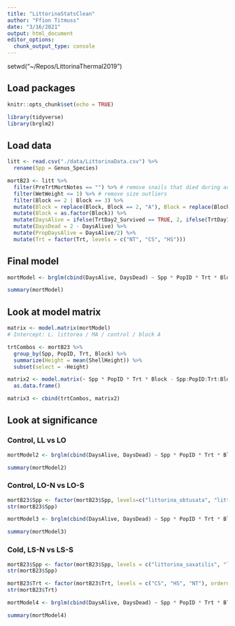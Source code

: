 ```yaml
---
title: "LittorinaStatsClean"
author: "Ffion Titmuss"
date: "3/16/2021"
output: html_document
editor_options: 
  chunk_output_type: console
---
```


setwd("~/Repos/LittorinaThermal2019")

## Load packages
```r
knitr::opts_chunk$set(echo = TRUE)

library(tidyverse)
library(brglm2)
```

## Load data
```r
litt <- read.csv("./data/LittorinaData.csv") %>%
  rename(Spp = Genus_Species)

mortB23 <- litt %>%
  filter(PreTrtMortNotes == "") %>% # remove snails that died during acclimation or were misidentified
  filter(WetWeight <= 1) %>% # remove size outliers
  filter(Block == 2 | Block == 3) %>%
  mutate(Block = replace(Block, Block == 2, "A"), Block = replace(Block, Block == 3, "B")) %>%
  mutate(Block = as.factor(Block)) %>%
  mutate(DaysAlive = ifelse(TrtDay2_Survived == TRUE, 2, ifelse(TrtDay1_Survived == TRUE, 1, 0))) %>%
  mutate(DaysDead = 2 - DaysAlive) %>%
  mutate(PropDaysAlive = DaysAlive/2) %>%
  mutate(Trt = factor(Trt, levels = c("NT", "CS", "HS")))
```

## Final model
```r
mortModel <- brglm(cbind(DaysAlive, DaysDead) ~ Spp * PopID * Trt * Block - Spp:PopID:Trt:Block - Spp:Trt:Block - Spp:PopID:Trt - Spp:PopID:Block - PopID:Trt:Block - PopID:Block - Spp:Block, data = mortB23, family = binomial(link = "logit"))

summary(mortModel)
```

## Look at model matrix
```r
matrix <- model.matrix(mortModel)
# Intercept: L. littorea / MA / control / block A

trtCombos <- mortB23 %>%
  group_by(Spp, PopID, Trt, Block) %>%
  summarize(Height = mean(ShellHeight)) %>%
  subset(select = -Height)

matrix2 <- model.matrix(~ Spp * PopID * Trt * Block - Spp:PopID:Trt:Block - Spp:Trt:Block - Spp:PopID:Trt - Spp:PopID:Block - PopID:Trt:Block - PopID:Block - Spp:Block, trtCombos) %>%
  as.data.frame()

matrix3 <- cbind(trtCombos, matrix2)
```

## Look at significance

### Control, LL vs LO
```r
mortModel2 <- brglm(cbind(DaysAlive, DaysDead) ~ Spp * PopID * Trt * Block - Spp:PopID:Trt:Block - Spp:Trt:Block - Spp:PopID:Trt - Spp:PopID:Block - PopID:Trt:Block - PopID:Block - Spp:Block, data = mortB23, family = binomial(link = "logit"), contrasts = list(PopID = contr.sum, Block = contr.sum))

summary(mortModel2)
```

### Control, LO-N vs LO-S
```r
mortB23$Spp <- factor(mortB23$Spp, levels=c("littorina_obtusata", "littorina_littorea", "littorina_saxatilis"), ordered = TRUE)
str(mortB23$Spp)

mortModel3 <- brglm(cbind(DaysAlive, DaysDead) ~ Spp * PopID * Trt * Block - Spp:PopID:Trt:Block - Spp:Trt:Block - Spp:PopID:Trt - Spp:PopID:Block - PopID:Trt:Block - PopID:Block - Spp:Block, data = mortB23, family = binomial(link = "logit"), contrasts=list(Block = contr.sum))

summary(mortModel3)
```

### Cold, LS-N vs LS-S
```r
mortB23$Spp <- factor(mortB23$Spp, levels = c("littorina_saxatilis", "littorina_obtusata", "littorina_littorea"), ordered = TRUE)
str(mortB23$Spp)

mortB23$Trt <- factor(mortB23$Trt, levels = c("CS", "HS", "NT"), ordered = TRUE)
str(mortB23$Trt)

mortModel4 <- brglm(cbind(DaysAlive, DaysDead) ~ Spp * PopID * Trt * Block - Spp:PopID:Trt:Block - Spp:Trt:Block - Spp:PopID:Trt - Spp:PopID:Block - PopID:Trt:Block - PopID:Block - Spp:Block, data = mortB23, family = binomial(link = "logit"), contrasts=list(Block = contr.sum))

summary(mortModel4)
```
